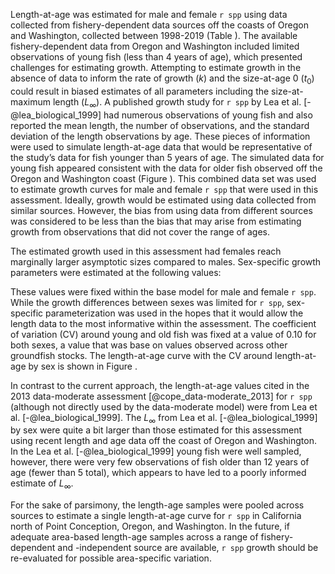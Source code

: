 Length-at-age was estimated for male and female `r spp` using data collected from fishery-dependent data sources off the coasts of Oregon and Washington, collected between 1998-2019 (Table \ref{tab:len-at-age-samps}).  The available fishery-dependent data from Oregon and Washington included limited observations of young fish (less than 4 years of age), which presented challenges for estimating growth. Attempting to estimate growth in the absence of data to inform the rate of growth ($k$) and the size-at-age 0 ($t_0$) could result in biased estimates of all parameters including the size-at-maximum length ($L_{\infty}$). A published growth study for `r spp` by Lea et al. [-@lea_biological_1999] had numerous observations of young fish and also reported the mean length, the number of observations, and the standard deviation of the length observations by age. These pieces of information were used to simulate length-at-age data that would be representative of the study's data for fish younger than 5 years of age. The simulated data for young fish appeared consistent with the data for older fish observed off the Oregon and Washington coast (Figure \ref{fig:len-age-data}). This combined data set was used to estimate growth curves for male and female `r spp` that were used in this assessment.  Ideally, growth would be estimated using data collected from similar sources. However, the bias from using data from different sources was considered to be less than the bias that may arise from estimating growth from observations that did not cover the range of ages. 

The estimated growth used in this assessment had females reach marginally larger asymptotic sizes compared to males. Sex-specific growth parameters were estimated at the following values:

\begin{centering}

Females $L_{\infty}$ = `r round(model$MGparmAdj$L_at_Amax_Fem_GP_1[1], 1)` cm; $k$ = `r round(model$MGparmAdj$VonBert_K_Fem_GP_1[1], 3)`

Males $L_{\infty}$ = `r round(model$MGparmAdj$L_at_Amax_Mal_GP_1[1], 1)` cm; $k$ = `r round(model$MGparmAdj$VonBert_K_Mal_GP_1[1], 3)`

\end{centering}

\vspace{0.5cm}

These values were fixed within the base model for male and female `r spp`. While the growth differences between sexes was limited for `r spp`, sex-specific parameterization was used in the hopes that it would allow the length data to the most informative within the assessment. The coefficient of variation (CV) around young and old fish was fixed at a value of 0.10 for both sexes, a value that was base on values  observed across other groundfish stocks. The length-at-age curve with the CV around length-at-age by sex is shown in Figure \ref{fig:len-age-ss}.  

In contrast to the current approach, the length-at-age values cited in the 2013 data-moderate assessment [@cope_data-moderate_2013] for `r spp` (although not directly used by the data-moderate model) were from Lea et al. [-@lea_biological_1999]. The $L_{\infty}$ from Lea et al. [-@lea_biological_1999] by sex were quite a bit larger than those estimated for this assessment using recent length and age data off the coast of Oregon and Washington. In the Lea et al. [-@lea_biological_1999] young fish were well sampled, however, there were very few observations of fish older than 12 years of age (fewer than 5 total), which appears to have led to a poorly informed estimate of $L_{\infty}$.   

For the sake of parsimony, the length-age samples were pooled across sources to estimate a single length-at-age curve for `r spp` in California north of Point Conception, Oregon, and Washington. In the future, if adequate area-based length-age samples across a range of fishery-dependent and -independent source are available, `r spp` growth should be re-evaluated for possible area-specific variation.
